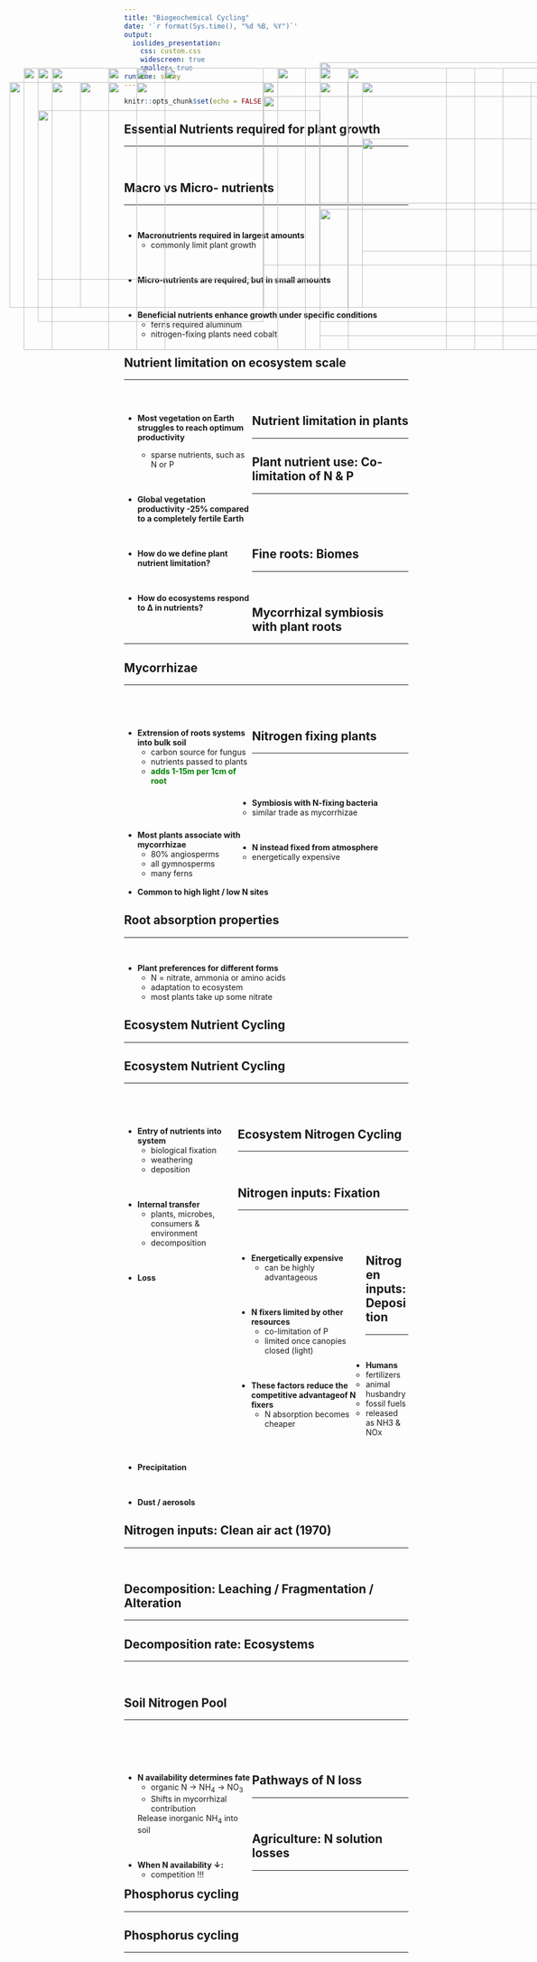 ```yaml
---
title: "Biogeochemical Cycling"
date: '`r format(Sys.time(), "%d %B, %Y")`'
output: 
  ioslides_presentation:
    css: custom.css
    widescreen: true
    smaller: true
runtime: shiny
---
```


```r
knitr::opts_chunk$set(echo = FALSE)
```

## Essential Nutrients required for plant growth
<hr>
<br />

<IMG STYLE="position:absolute; TOP:175px; LEFT:200px; WIDTH:700px; HEIGHT:500px" SRC="images/nutrients.jpg">

## Macro vs Micro- nutrients
<hr>
<br />

* **Macronutrients required in largest amounts**
  + commonly limit plant growth

<br />

* **Micro-nutrients are required, but in small amounts**

<br />

* **Beneficial nutrients enhance growth under specific conditions**
  + ferns required aluminum
  + nitrogen-fixing plants need cobalt

<IMG STYLE="position:absolute; TOP:200px; LEFT:650px; WIDTH:300px; HEIGHT:400px" SRC="images/liebigs.png">

## Nutrient limitation on ecosystem scale
<hr>
<br />

<div style="float: left; width: 45%;">

* **Most vegetation on Earth struggles to reach optimum productivity**
  + sparse nutrients, such as N or P
  
  <br />

* **Global vegetation productivity -25% compared to a completely fertile Earth**

<br />

* **How do we define plant nutrient limitation?**

<br />

* **How do ecosystems respond to Δ in nutrients?**
</div>

<IMG STYLE="position:absolute; TOP:165px; LEFT:575px; WIDTH:450px; HEIGHT:250px" SRC="images/calcium.png">

<IMG STYLE="position:absolute; TOP:425px; LEFT:575px; WIDTH:450px; HEIGHT:250px" SRC="images/np_add.png">

## Nutrient limitation in plants
<hr>

<IMG STYLE="position:absolute; TOP:175px; LEFT:100px; WIDTH:900px; HEIGHT:500px" SRC="images/limitation_globe.jpg">

## Plant nutrient use: Co-limitation of N & P 
<hr>
<br />
<br />
<br />

<IMG STYLE="position:absolute; TOP:200px; LEFT:25px; WIDTH:600px; HEIGHT:400px" SRC="images/nplimits.png">

## Fine roots: Biomes
<hr>
<br />

<IMG STYLE="position:absolute; TOP:200px; LEFT:250px; WIDTH:550px; HEIGHT:400px" SRC="images/root_diameter_biomes.jpg">

## Mycorrhizal symbiosis with plant roots
<hr>

<IMG STYLE="position:absolute; TOP:175px; LEFT:200px; WIDTH:700px; HEIGHT:500px" SRC="images/mycorr.jpg">

## Mycorrhizae
<hr>
<br />
<br />

<div style="float: left; width: 45%;">

* **Extrension of roots systems into bulk soil**
  + carbon source for fungus
  + nutrients passed to plants
  + <strong><span style="color:green">adds 1-15m per 1cm of root</span></strong>

<br />
<br />
<br />

* **Most plants associate with mycorrhizae**
  + 80% angiosperms
  + all gymnosperms
  + many ferns

</div>

<IMG STYLE="position:absolute; TOP:175px; LEFT:575px; WIDTH:440px; HEIGHT:450px" SRC="images/mycorr3.png">

## Nitrogen fixing plants
<hr>
<br />
<br />
<br />

<IMG STYLE="position:absolute; TOP:200px; LEFT:475px; WIDTH:600px; HEIGHT:400px" SRC="images/Nitrogen-Fixing.jpg">

* **Symbiosis with N-fixing bacteria**
  + similar trade as mycorrhizae

<br />

* **N instead fixed from atmosphere**
  + energetically expensive

<br />

* **Common to high light / low N sites**


## Root absorption properties
<hr>
<br />
  
* **Plant preferences for different forms**
  + N = nitrate, ammonia or amino acids
  + adaptation to ecosystem 
  + most plants take up some nitrate
  
  <IMG STYLE="position:absolute; TOP:225px; LEFT:475px; WIDTH:500px; HEIGHT:300px" SRC="images/nforms.png">



## Ecosystem Nutrient Cycling
<hr>

<IMG STYLE="position:absolute; TOP:175px; LEFT:250px; WIDTH:600px; HEIGHT:500px" SRC="images/nutrient_cycle2.png">


## Ecosystem Nutrient Cycling
<hr>
<br />
<br />

<div style="float: left; width: 40%;">

* **Entry of nutrients into system**
  + biological fixation
  + weathering
  + deposition

<br />

* **Internal transfer**
  + plants, microbes, consumers & environment
  + decomposition
 
 <br />
 
* **Loss**

</div>

<IMG STYLE="position:absolute; TOP:175px; LEFT:500px; WIDTH:500px; HEIGHT:500px" SRC="images/nutrient_cycle1.png">

## Ecosystem Nitrogen Cycling
<hr>
<br />

<IMG STYLE="position:absolute; TOP:175px; LEFT:300px; WIDTH:500px; HEIGHT:500px" SRC="images/Nitrogen-cycle2.png">

## Nitrogen inputs: Fixation
<hr>
<br />
<br />

<IMG STYLE="position:absolute; TOP:200px; LEFT:475px; WIDTH:600px; HEIGHT:400px" SRC="images/Nitrogen-Fixing.jpg">

<div style="float: left; width: 45%;">

* **Energetically expensive**
  + can be highly advantageous

<br />

* **N fixers limited by other resources**
  + co-limitation of P
  + limited once canopies closed (light)
  
<br />

* **These factors reduce the competitive advantageof N fixers**
  + N absorption becomes cheaper
 
 </div>   

## Nitrogen inputs: Deposition
<hr>
<br />

* **Humans**
  + fertilizers
  + animal husbandry
  + fossil fuels
  + released as NH3 & NOx
 
 <br /> 
  
* **Precipitation**

 <br /> 
 
* **Dust / aerosols**
  
<IMG STYLE="position:absolute; TOP:200px; LEFT:575px; WIDTH:450px; HEIGHT:450px" SRC="images/artichaze.jpg">

## Nitrogen inputs: Clean air act (1970)
<hr>
<br />

<IMG STYLE="position:absolute; TOP:175px; LEFT:200px; WIDTH:700px; HEIGHT:500px" SRC="images/epa-trends.jpg">


## Decomposition: Leaching / Fragmentation / Alteration
<hr>

<IMG STYLE="position:absolute; TOP:200px; LEFT:100px; WIDTH:900px; HEIGHT:400px" SRC="images/decomp.png">

## Decomposition rate: Ecosystems
<hr>
<br />

<IMG STYLE="position:absolute; TOP:200px; LEFT:200px; WIDTH:700px; HEIGHT:400px" SRC="images/decomp_biomes.jpg">

 
## Soil Nitrogen Pool
<hr>
<br />
<br />
<br />


<div style="float: left; width: 45%;">

* **N availability determines fate**
  + organic N → NH<sub>4</sub> → NO<sub>3</sub>
  + Shifts in mycorrhizal contribution
  
  Release inorganic NH<sub>4</sub> into soil
 
 <br />
 
* **When N availability ↓:**
  + competition !!!

 </div> 
 
<IMG STYLE="position:absolute; TOP:175px; LEFT:75px; WIDTH:400px; HEIGHT:450px" SRC="images/mycorr2.jpg">

## Pathways of N loss
<hr>
<br />

<IMG STYLE="position:absolute; TOP:175px; LEFT:50px; WIDTH:500px; HEIGHT:500px" SRC="images/nitro_loss.jpg">

<IMG STYLE="position:absolute; TOP:175px; LEFT:625px; WIDTH:400px; HEIGHT:500px" SRC="images/nitrate_loss2.png">

## Agriculture: N solution losses
<hr>

<IMG STYLE="position:absolute; TOP:250px; LEFT:75px; WIDTH:500px; HEIGHT:300px" SRC="images/nitrate_loss.jpg">

<IMG STYLE="position:absolute; TOP:300px; LEFT:650px; WIDTH:300px; HEIGHT:200px" SRC="images/npk.jpg">


## Phosphorus cycling
<hr>

<IMG STYLE="position:absolute; TOP:175px; LEFT:200px; WIDTH:700px; HEIGHT:500px" SRC="images/soilP2.jpg">


## Phosphorus cycling
<hr>
<IMG STYLE="position:absolute; TOP:200px; LEFT:150px; WIDTH:800px; HEIGHT:400px" SRC="images/soilP.png">